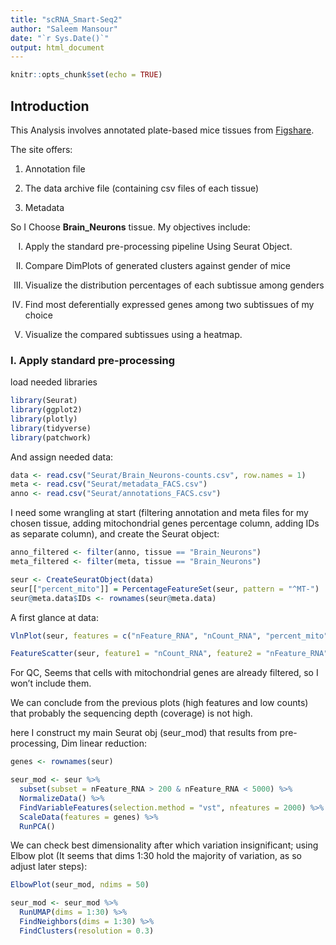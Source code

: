 ```yaml
---
title: "scRNA_Smart-Seq2"
author: "Saleem Mansour"
date: "`r Sys.Date()`"
output: html_document
---
```


```r
knitr::opts_chunk$set(echo = TRUE)
```

## Introduction

This Analysis involves annotated plate-based mice tissues from [Figshare](https://doi.org/10.6084/m9.figshare.5715040.v1).

The site offers:

1.  Annotation file

2.  The data archive file (containing csv files of each tissue)

3.  Metadata

So I Choose **Brain_Neurons** tissue. My objectives include:

I.  Apply the standard pre-processing pipeline Using Seurat Object.

II. Compare DimPlots of generated clusters against gender of mice

III. Visualize the distribution percentages of each subtissue among genders

IV. Find most deferentially expressed genes among two subtissues of my choice

V.  Visualize the compared subtissues using a heatmap.

### I. Apply standard pre-processing

load needed libraries

```r
library(Seurat)
library(ggplot2)
library(plotly)
library(tidyverse)
library(patchwork)
```

And assign needed data:

```r
data <- read.csv("Seurat/Brain_Neurons-counts.csv", row.names = 1)
meta <- read.csv("Seurat/metadata_FACS.csv")
anno <- read.csv("Seurat/annotations_FACS.csv")
```

I need some wrangling at start (filtering annotation and meta files for my chosen tissue, adding mitochondrial genes percentage column, adding IDs as separate column), and create the Seurat object:

```r
anno_filtered <- filter(anno, tissue == "Brain_Neurons")
meta_filtered <- filter(meta, tissue == "Brain_Neurons")

seur <- CreateSeuratObject(data)
seur[["percent_mito"]] = PercentageFeatureSet(seur, pattern = "^MT-")
seur@meta.data$IDs <- rownames(seur@meta.data)
```

A first glance at data:

```r
VlnPlot(seur, features = c("nFeature_RNA", "nCount_RNA", "percent_mito"), ncol = 3, )
```

```r
FeatureScatter(seur, feature1 = "nCount_RNA", feature2 = "nFeature_RNA")
```

For QC, Seems that cells with mitochondrial genes are already filtered, so I won't include them.

We can conclude from the previous plots (high features and low counts) that probably the sequencing depth (coverage) is not high.

here I construct my main Seurat obj (seur_mod) that results from pre-processing, Dim linear reduction:

```r
genes <- rownames(seur)

seur_mod <- seur %>%
  subset(subset = nFeature_RNA > 200 & nFeature_RNA < 5000) %>% 
  NormalizeData() %>% 
  FindVariableFeatures(selection.method = "vst", nfeatures = 2000) %>% 
  ScaleData(features = genes) %>%
  RunPCA()
```

We can check best dimensionality after which variation insignificant; using Elbow plot (It seems that dims 1:30 hold the majority of variation, as so adjust later steps):

```r
ElbowPlot(seur_mod, ndims = 50)
```


```r
seur_mod <- seur_mod %>% 
  RunUMAP(dims = 1:30) %>%
  FindNeighbors(dims = 1:30) %>% 
  FindClusters(resolution = 0.3)
```
